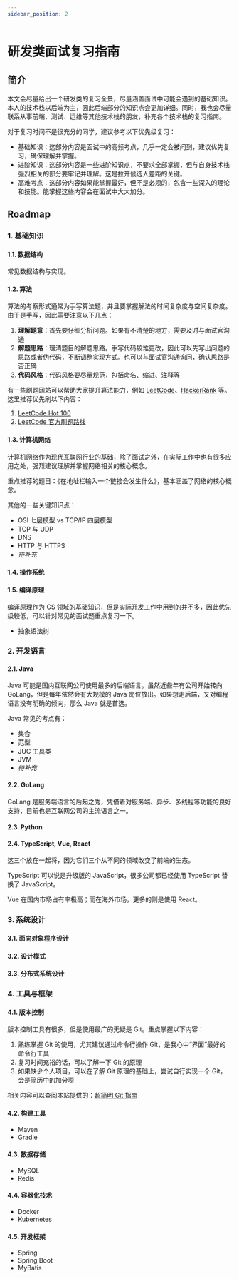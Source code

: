 ```yaml
---
sidebar_position: 2
---
```


# 研发类面试复习指南

## 简介

本文会尽量给出一个研发类的复习全景，尽量涵盖面试中可能会遇到的基础知识。本人的技术栈以后端为主，因此后端部分的知识点会更加详细。同时，我也会尽量联系从事前端、测试、运维等其他技术栈的朋友，补充各个技术栈的复习指南。

对于复习时间不是很充分的同学，建议参考以下优先级复习：

- <HighPriorityTag>基础知识</HighPriorityTag>：这部分内容是面试中的高频考点，几乎一定会被问到，建议优先复习，确保理解并掌握。
- <MediumPriorityTag>进阶知识</MediumPriorityTag>：这部分内容是一些进阶知识点，不要求全部掌握，但与自身技术栈强烈相关的部分要牢记并理解。这是拉开候选人差距的关键。
- <LowPriorityTag>高难考点</LowPriorityTag>：这部分内容如果能掌握最好，但不是必须的，包含一些深入的理论和技能。能掌握这些内容会在面试中大大加分。

## Roadmap

### 1. 基础知识

#### 1.1. <HighPriorityTag>数据结构</HighPriorityTag>

常见数据结构与实现。

#### 1.2. <HighPriorityTag>算法</HighPriorityTag>

算法的考察形式通常为手写算法题，并且要掌握解法的时间复杂度与空间复杂度。由于是手写，因此需要注意以下几点：

1. **理解题意**：首先要仔细分析问题。如果有不清楚的地方，需要及时与面试官沟通
2. **解题思路**：理清题目的解题思路。手写代码较难更改，因此可以先写出问题的思路或者伪代码，不断调整实现方式。也可以与面试官沟通询问，确认思路是否正确
3. **代码风格**：代码风格要尽量规范，包括命名、缩进、注释等

有一些刷题网站可以帮助大家提升算法能力，例如 [LeetCode](https://leetcode.cn/)、[HackerRank](https://www.hackerrank.com/) 等。这里推荐优先刷以下内容：

1. [LeetCode Hot 100](https://leetcode.cn/problem-list/2cktkvj)
2. [LeetCode 官方刷题路线](/docs/leetcode/re-leetcode)

#### 1.3. <HighPriorityTag>计算机网络</HighPriorityTag>

计算机网络作为现代互联网行业的基础，除了面试之外，在实际工作中也有很多应用之处，强烈建议理解并掌握网络相关的核心概念。

重点推荐的题目：《在地址栏输入一个链接会发生什么》，基本涵盖了网络的核心概念。

其他的一些关键知识点：

- OSI 七层模型 vs TCP/IP 四层模型
- TCP 与 UDP
- DNS
- HTTP 与 HTTPS
- *待补充*

#### 1.4. <HighPriorityTag>操作系统</HighPriorityTag>

#### 1.5. <LowPriorityTag>编译原理</LowPriorityTag>

编译原理作为 CS 领域的基础知识，但是实际开发工作中用到的并不多，因此优先级较低，可以针对常见的面试题重点复习一下。

- 抽象语法树

### 2. 开发语言

#### 2.1. <HighPriorityTag>Java</HighPriorityTag>

Java 可能是国内互联网公司使用最多的后端语言。虽然近些年有公司开始转向 GoLang，但是每年依然会有大规模的 Java 岗位放出。如果想走后端，又对编程语言没有明确的倾向，那么 Java 就是首选。

Java 常见的考点有：

- 集合
- 范型
- JUC 工具类
- JVM
- *待补充*

#### 2.2. <HighPriorityTag>GoLang</HighPriorityTag>

GoLang 是服务端语言的后起之秀，凭借着对服务端、异步、多线程等功能的良好支持，目前也是互联网公司的主流语言之一。

#### 2.3. <HighPriorityTag>Python</HighPriorityTag>

#### 2.4. <HighPriorityTag>TypeScript, Vue, React</HighPriorityTag>

这三个放在一起将，因为它们三个从不同的领域改变了前端的生态。

TypeScript 可以说是升级版的 JavaScript，很多公司都已经使用 TypeScript 替换了 JavaScript。

Vue 在国内市场占有率极高；而在海外市场，更多的则是使用 React。

### 3. 系统设计

#### 3.1. <MediumPriorityTag>面向对象程序设计</MediumPriorityTag>

#### 3.2. <MediumPriorityTag>设计模式</MediumPriorityTag>

#### 3.3. <LowPriorityTag>分布式系统设计</LowPriorityTag>

### 4. 工具与框架

#### 4.1. <HighPriorityTag>版本控制</HighPriorityTag>

版本控制工具有很多，但是使用最广的无疑是 Git。重点掌握以下内容：

1. 熟练掌握 Git 的使用，尤其建议通过命令行操作 Git，是我心中“界面”最好的命令行工具
2. 复习时间充裕的话，可以了解一下 Git 的原理
3. 如果缺少个人项目，可以在了解 Git 原理的基础上，尝试自行实现一个 Git，会是简历中的加分项

相关内容可以查阅本站提供的：[超简明 Git 指南](/docs/tools-and-frameworks/git)

#### 4.2. <MediumPriorityTag>构建工具</MediumPriorityTag>

- Maven
- Gradle

#### 4.3. <HighPriorityTag>数据存储</HighPriorityTag>

- MySQL
- Redis

#### 4.4. <LowPriorityTag>容器化技术</LowPriorityTag>

- Docker
- Kubernetes

#### 4.5. <MediumPriorityTag>开发框架</MediumPriorityTag>

- Spring
- Spring Boot
- MyBatis